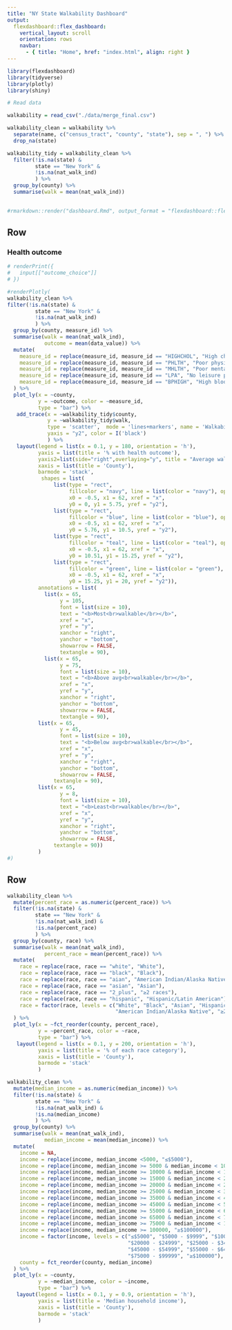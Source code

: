 ```yaml
---
title: "NY State Walkability Dashboard"
output: 
  flexdashboard::flex_dashboard:
    vertical_layout: scroll
    orientation: rows
    navbar:
      - { title: "Home", href: "index.html", align: right }
---
```


```r
library(flexdashboard)
library(tidyverse)
library(plotly)
library(shiny)
```

```r
# Read data

walkability = read_csv("./data/merge_final.csv") 

walkability_clean = walkability %>% 
  separate(name, c("census_tract", "county", "state"), sep = ", ") %>% 
  drop_na(state)

walkability_tidy = walkability_clean %>% 
  filter(!is.na(state) &
         state == "New York" &
         !is.na(nat_walk_ind)
         ) %>% 
  group_by(county) %>% 
  summarise(walk = mean(nat_walk_ind))
  

#rmarkdown::render("dashboard.Rmd", output_format = "flexdashboard::flex_dashboard")

```




Row {data-height=800}
-----------------------------------------------------------------------

### Health outcome

```r
# renderPrint({
#   input[["outcome_choice"]]
# })

#renderPlotly(
walkability_clean %>% 
filter(!is.na(state) &
         state == "New York" &
         !is.na(nat_walk_ind)
         ) %>% 
  group_by(county, measure_id) %>% 
  summarise(walk = mean(nat_walk_ind),
            outcome = mean(data_value)) %>% 
  mutate(
    measure_id = replace(measure_id, measure_id == "HIGHCHOL", "High cholesterol"),
    measure_id = replace(measure_id, measure_id == "PHLTH", "Poor physical health"),
    measure_id = replace(measure_id, measure_id == "MHLTH", "Poor mental health"),
    measure_id = replace(measure_id, measure_id == "LPA", "No leisure physical activity"),
    measure_id = replace(measure_id, measure_id == "BPHIGH", "High blood pressure")
  ) %>% 
  plot_ly(x = ~county, 
          y = ~outcome, color = ~measure_id,
          type = "bar") %>% 
   add_trace(x = ~walkability_tidy$county, 
             y = ~walkability_tidy$walk,  
             type = 'scatter',  mode = 'lines+markers', name = 'Walkability index', 
             yaxis = "y2", color = I('black')
             ) %>% 
   layout(legend = list(x = 0.1, y = 180, orientation = 'h'),
          yaxis = list(title = '% with health outcome'),
          yaxis2=list(side="right",overlaying="y", title = "Average walkability index"),
          xaxis = list(title = 'County'),
          barmode = 'stack',
           shapes = list(
               list(type = "rect",
                    fillcolor = "navy", line = list(color = "navy"), opacity = 0.15,
                    x0 = -0.5, x1 = 62, xref = "x",
                    y0 = 0, y1 = 5.75, yref = "y2"),
               list(type = "rect",
                    fillcolor = "blue", line = list(color = "blue"), opacity = 0.15,
                    x0 = -0.5, x1 = 62, xref = "x",
                    y0 = 5.76, y1 = 10.5, yref = "y2"),
               list(type = "rect",
                    fillcolor = "teal", line = list(color = "teal"), opacity = 0.15,
                    x0 = -0.5, x1 = 62, xref = "x",
                    y0 = 10.51, y1 = 15.25, yref = "y2"),
               list(type = "rect",
                    fillcolor = "green", line = list(color = "green"), opacity = 0.15,
                    x0 = -0.5, x1 = 62, xref = "x",
                    y0 = 15.25, y1 = 20, yref = "y2")),
          annotations = list(
            list(x = 65,
                 y = 105,
                 font = list(size = 10),
                 text = "<b>Most<br>walkable</br></b>",
                 xref = "x",
                 yref = "y",
                 xanchor = "right",
                 yanchor = "bottom",
                 showarrow = FALSE,
                 textangle = 90),
            list(x = 65,
                 y = 75,
                 font = list(size = 10),
                 text = "<b>Above avg<br>walkable</br></b>",
                 xref = "x",
                 yref = "y",
                 xanchor = "right",
                 yanchor = "bottom",
                 showarrow = FALSE,
                 textangle = 90),
          list(x = 65,
                 y = 45,
                 font = list(size = 10),
                 text = "<b>Below avg<br>walkable</br></b>",
                 xref = "x",
                 yref = "y",
                 xanchor = "right",
                 yanchor = "bottom",
                 showarrow = FALSE,
               textangle = 90),
          list(x = 65,
                 y = 8,
                 font = list(size = 10),
                 text = "<b>Least<br>walkable</br></b>",
                 xref = "x",
                 yref = "y",
                 xanchor = "right",
                 yanchor = "bottom",
                 showarrow = FALSE,
               textangle = 90))
          )
#)

```

Row {data-height=200}
-----------------------------------------------------------------------
```r
walkability_clean %>%
  mutate(percent_race = as.numeric(percent_race)) %>% 
  filter(!is.na(state) &
         state == "New York" &
         !is.na(nat_walk_ind) &
         !is.na(percent_race)
         ) %>% 
  group_by(county, race) %>% 
  summarise(walk = mean(nat_walk_ind),
            percent_race = mean(percent_race)) %>% 
  mutate(
    race = replace(race, race == "white", "White"),
    race = replace(race, race == "black", "Black"),
    race = replace(race, race == "aian", "American Indian/Alaska Native"),
    race = replace(race, race == "asian", "Asian"),
    race = replace(race, race == "2_plus", "≥2 races"),
    race = replace(race, race == "hispanic", "Hispanic/Latin American"),
    race = factor(race, levels = c("White", "Black", "Asian", "Hispanic/Latin American", 
                                   "American Indian/Alaska Native", "≥2 races"), ordered = TRUE)
  ) %>% 
  plot_ly(x = ~fct_reorder(county, percent_race), 
          y = ~percent_race, color = ~race,
          type = "bar") %>% 
   layout(legend = list(x = 0.1, y = 200, orientation = 'h'),
          yaxis = list(title = '% of each race category'),
          xaxis = list(title = 'County'),
          barmode = 'stack'
          )

```

```r
walkability_clean %>%
  mutate(median_income = as.numeric(median_income)) %>% 
  filter(!is.na(state) &
         state == "New York" &
         !is.na(nat_walk_ind) &
         !is.na(median_income)
         ) %>% 
  group_by(county) %>% 
  summarise(walk = mean(nat_walk_ind),
            median_income = mean(median_income)) %>% 
  mutate(
    income = NA,
    income = replace(income, median_income <5000, "≤$5000"),
    income = replace(income, median_income >= 5000 & median_income < 10000, "$5000 - $9999"),
    income = replace(income, median_income >= 10000 & median_income < 15000, "$10000 - $14999"),
    income = replace(income, median_income >= 15000 & median_income < 20000, "$15000 - $19999"),
    income = replace(income, median_income >= 20000 & median_income < 25000, "$20000 - $24999"),
    income = replace(income, median_income >= 25000 & median_income < 35000, "$25000 - $34999"),
    income = replace(income, median_income >= 35000 & median_income < 45000, "$35000 - $44999"),
    income = replace(income, median_income >= 45000 & median_income < 55000, "$45000 - $54999"),
    income = replace(income, median_income >= 55000 & median_income < 65000, "$55000 - $64999"),
    income = replace(income, median_income >= 65000 & median_income < 75000, "$65000 - $74999"),
    income = replace(income, median_income >= 75000 & median_income < 100000, "$75000 - $99999"),
    income = replace(income, median_income >= 100000, "≥$100000"),
    income = factor(income, levels = c("≤$5000", "$5000 - $9999", "$10000 - $14999", "$15000 - $19999",
                                       "$20000 - $24999", "$25000 - $34999", "$35000 - $44999",
                                       "$45000 - $54999", "$55000 - $64999", "$65000 - $74999",
                                       "$75000 - $99999", "≥$100000"), ordered = TRUE),
    county = fct_reorder(county, median_income)
  ) %>% 
  plot_ly(x = ~county, 
          y = ~median_income, color = ~income,
          type = "bar") %>% 
   layout(legend = list(x = 0.1, y = 0.9, orientation = 'h'),
          yaxis = list(title = 'Median household income'),
          xaxis = list(title = 'County'),
          barmode = 'stack'
          )
```

